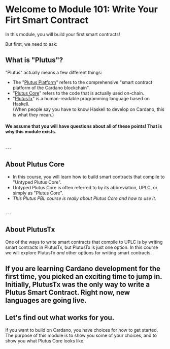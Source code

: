 
# Welcome to Module 101: Write Your Firt Smart Contract
In this module, you will build your first smart contracts!

But first, we need to ask:
## What is "Plutus"?

"Plutus" actually means a few different things:

- The "[Plutus Platform](https://developers.cardano.org/docs/smart-contracts/plutus/)" refers to the comprehensive "smart contract platform of the Cardano blockchain".
- "[Plutus Core](https://github.com/input-output-hk/plutus)" refers to the code that is actually used on-chain.
- "[PlutusTx](https://plutus.readthedocs.io/en/latest/tutorials/plutus-tx.html)" is a human-readable programming language based on Haskell. <br />(When people say you have to know Haskell to develop on Cardano, this is what they mean.)

#### We assume that you will have questions about all of these points! That is why this module exists.

<br />
---

## About Plutus Core

- In this course, you will learn how to build smart contracts that compile to "Untyped Plutus Core".
- Untyped Plutus Core is often referred to by its abbreviation, UPLC, or simply as "Plutus Core".
- *This Plutus PBL course is really about Plutus Core and how to use it.*

<br />
---

## About PlutusTx
One of the ways to write smart contracts that compile to UPLC is by writing smart contracts in PlutusTx, but PlutusTx is just one option. In this course we will explore PlutusTx *and* other options for writing smart contracts.

If you are learning Cardano development for the first time, you picked an exciting time to jump in. Initially, PlutusTx was the only way to write a Plutus Smart Contract. Right now, new languages are going live.
<br/>
---

## Let's find out what works for you.

If you want to build on Cardano, you have choices for how to get started. The purpose of this module is to show you some of your choices, and to show you what Plutus Core looks like.


